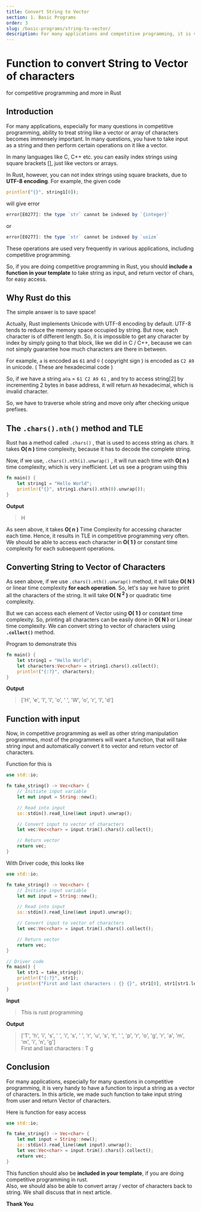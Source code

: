 ```yaml
---
title: Convert String to Vector
section: 1. Basic Programs
order: 3
slug: /basic-programs/string-to-vector/
description: For many applications and competitive programming, it is very handy to have a function to input a string as a vector of characters. We make such a function here using chars() method.
---
```


# Function to convert String to Vector of characters
for competitive programming and more in Rust

## Introduction

For many applications, especially for many questions in competitive programming, ability to treat string like a vector or array of characters becomes immensely important.
In many questions, you have to take input as a string and then perform certain operations on it like a vector.

In many languages like C, C++ etc. you can easily index strings using square brackets [], just like vectors or arrays.

In Rust, however, you can not index strings using square brackets, due to **UTF-8 encoding**. For example, the given code

```rust
println!("{}", string1[0]);
```

will give error

```js
error[E0277]: the type `str` cannot be indexed by `{integer}`
```

or

```js
error[E0277]: the type `str` cannot be indexed by `usize`
```

These operations are used very frequently in various applications, including competitive programming.

So, if you are doing competitive programming in Rust, you should **include a function in your template** to take string as input, and return vector of chars, for easy access.

## Why Rust do this

The simple answer is to save space!

Actually, Rust implements Unicode with UTF-8 encoding by default. UTF-8 tends to reduce the memory space occupied by string. But now, each character is of different length.
So, it is impossible to get any character by index by simply going to that block, like we did in C / C++, because we can not simply guarantee how much characters are there in between.

For example, `a` is encoded as `61` and `©` ( copyright sign ) is encoded as `C2 A9` in unicode. ( These are hexadecimal code )

So, if we have a string `a©a` = `61 C2 A9 61` , and try to access string[2] by incrementing 2 bytes in base address, it will return `A9` hexadecimal, which is invalid character.

So, we have to traverse whole string and move only after checking unique prefixes.

## The `.chars().nth()` method and TLE

Rust has a method called `.chars()` , that is used to access string as chars. It takes **O( n )** time complexity, because it has to decode the complete string.

Now, if we use, `.chars().nth(i).unwrap()` , it will run each time with **O( n )** time complexity, which is very inefficient. Let us see a program using this

```rust
fn main() {
    let string1 = "Hello World";
    println!("{}", string1.chars().nth(0).unwrap());
}
```

**Output**

>H

As seen above, it takes **O( n )** Time Complexity for accessing character each time. Hence, it results in TLE in competitive programming very often. We should be able to access each character in **O( 1 )** or constant time complexity for each subsequent operations.

## Converting String to Vector of Characters

As seen above, if we use `.chars().nth().unwrap()` method, it will take **O( N )** or linear time complexity **for each operation**. So, let's say we have to print all the characters of the string. It will take **O( N <sup>2</sup> )** or quadratic time complexity.

But we can access each element of Vector using **O( 1 )** or constant time complexity. So, printing all characters can be easily done in **O( N )** or Linear time complexity. We can convert string to vector of characters using **`.collect()`** method.

Program to demonstrate this

```rust
fn main() {
    let string1 = "Hello World";
    let characters:Vec<char> = string1.chars().collect();
    println!("{:?}", characters);
}
```

**Output**

>['H', 'e', 'l', 'l', 'o', ' ', 'W', 'o', 'r', 'l', 'd']

## Function with input

Now, in competitive programming as well as other string manipulation programmes, most of the programmers will want a function, that will take string input and automatically convert it to vector and return vector of characters.

Function for this is

```rust
use std::io;

fn take_string() -> Vec<char> {
    // Initiate input variable
    let mut input = String::new();

    // Read into input
    io::stdin().read_line(&mut input).unwrap();

    // Convert input to vector of characters
    let vec:Vec<char> = input.trim().chars().collect();

    // Return vector
    return vec;
}
```

With Driver code, this looks like
```rust
use std::io;

fn take_string() -> Vec<char> {
    // Initiate input variable
    let mut input = String::new();

    // Read into input
    io::stdin().read_line(&mut input).unwrap();

    // Convert input to vector of characters
    let vec:Vec<char> = input.trim().chars().collect();

    // Return vector
    return vec;
}

// Driver code
fn main() {
    let str1 = take_string();
    println!("{:?}", str1);
    println!("First and last characters : {} {}", str1[0], str1[str1.len()-1]);
}
```

**Input**
>This is rust programming

**Output**
>['T', 'h', 'i', 's', ' ', 'i', 's', ' ', 'r', 'u', 's', 't', ' ', 'p', 'r', 'o', 'g', 'r', 'a', 'm', 'm', 'i', 'n', 'g'] <br />
First and last characters : T g

## Conclusion

For many applications, especially for many questions in competitive programming, it is very handy to have a function to input a string as a vector of characters.
In this article, we made such function to take input string from user and return Vector of characters.

Here is function for easy access

```rust
use std::io;

fn take_string() -> Vec<char> {
    let mut input = String::new();
    io::stdin().read_line(&mut input).unwrap();
    let vec:Vec<char> = input.trim().chars().collect();
    return vec;
}
```
This function should also be **included in your template**, if you are doing competitive programming in rust.<br/>
Also, we should also be able to convert array / vector of characters back to string. We shall discuss that in next article.

**Thank You**


<SEO title="Convert String to a Vector of characters - Rust Programming"
     description="For many applications and competitive programming, it is very handy to have a function to input a string as a vector of characters. We make such a function here using chars() method."
/>